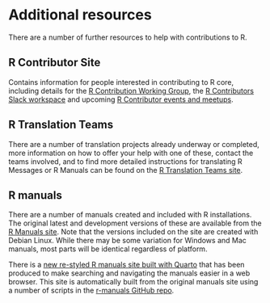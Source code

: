 # Additional resources {#AdditionalResources}

There are a number of further resources to help with contributions to R.

## R Contributor Site

Contains information for people interested in contributing to R core, including details for the [R Contribution Working Group](https://contributor.r-project.org/working-group), the [R Contributors Slack workspace](https://contributor.r-project.org/slack) and upcoming [R Contributor events and meetups](https://contributor.r-project.org/events/). 

## R Translation Teams

There are a number of translation projects already underway or completed, more information on how to offer your help with one of these, contact the teams involved, and to find more detailed instructions for translating R Messages or R Manuals can be found on the [R Translation Teams site](https://translation.r-project.org/).

## R manuals

There are a number of manuals created and included with R installations. The original latest and development versions of these are available from the [R Manuals site](https://cran.r-project.org/manuals.html). Note that the versions included on the site are created with Debian Linux. While there may be some variation for Windows and Mac manuals,  most parts will be identical regardless of platform.

There is a [new re-styled R manuals site built with Quarto](https://rstudio.github.io/r-manuals/) that has been produced to make searching and navigating the manuals easier in a web browser. This site is automatically built from the original manuals site using a number of scripts in the [r-manuals GitHub repo](https://github.com/rstudio/r-manuals).
